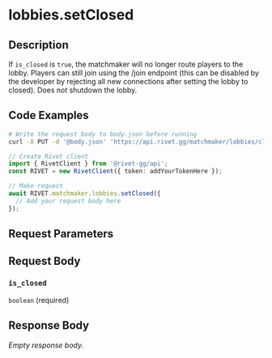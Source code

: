 

# lobbies.setClosed

## Description

If `is_closed` is `true`, the matchmaker will no longer route players to the lobby. Players can still
join using the /join endpoint (this can be disabled by the developer by rejecting all new connections
after setting the lobby to closed).
Does not shutdown the lobby.


## Code Examples

<CodeGroup title='Request' tag='PUT' label='https://api.rivet.gg/matchmaker/lobbies/closed'>

```bash {{ "title": "cURL" }}
# Write the request body to body.json before running
curl -X PUT -d '@body.json' 'https://api.rivet.gg/matchmaker/lobbies/closed'
```

```ts
// Create Rivet client
import { RivetClient } from '@rivet-gg/api';
const RIVET = new RivetClient({ token: addYourTokenHere });

// Make request
await RIVET.matchmaker.lobbies.setClosed({
  // Add your request body here
});
```

</CodeGroup>


## Request Parameters


## Request Body

### `is_closed`

`boolean` (required)




## Response Body

_Empty response body._
